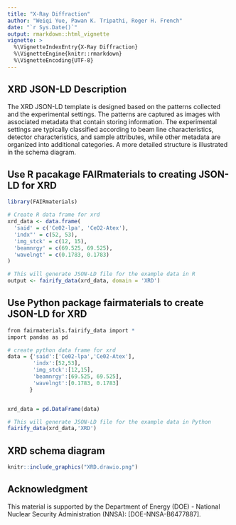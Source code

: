 ```yaml
---
title: "X-Ray Diffraction"
author: "Weiqi Yue, Pawan K. Tripathi, Roger H. French"
date: "`r Sys.Date()`"
output: rmarkdown::html_vignette
vignette: >
  %\VignetteIndexEntry{X-Ray Diffraction}
  %\VignetteEngine{knitr::rmarkdown}
  %\VignetteEncoding{UTF-8}
---
```


## XRD JSON-LD Description

The XRD JSON-LD template is designed based on the patterns collected and the experimental settings. The patterns are captured as images with associated metadata that contain storing information. The experimental settings are typically classified according to beam line characteristics, detector characteristics, and sample attributes, while other metadata are organized into additional categories. A more detailed structure is illustrated in the schema diagram.

## Use R pacakage FAIRmaterials to creating JSON-LD for XRD

```r
library(FAIRmaterials)

# Create R data frame for xrd
xrd_data <- data.frame(
  'said' = c('Ce02-lpa', 'CeO2-Atex'),
  'indx"' = c(52, 53),
  'img_stck' = c(12, 15),
  'beamnrgy' = c(69.525, 69.525),
  'wavelngt' = c(0.1783, 0.1783)
)

# This will generate JSON-LD file for the example data in R
output <- fairify_data(xrd_data, domain = 'XRD')
```

## Use Python package fairmaterials to create JSON-LD for XRD

```r
from fairmaterials.fairify_data import *
import pandas as pd

# create python data frame for xrd
data = {'said':['Ce02-lpa','Ce02-Atex'],
        'indx':[52,53],
        'img_stck':[12,15],
        'beamnrgy':[69.525, 69.525],
        'wavelngt':[0.1783, 0.1783]
       }


xrd_data = pd.DataFrame(data)

# This will generate JSON-LD file for the example data in Python
fairify_data(xrd_data,'XRD')

```

## XRD schema diagram

```r
knitr::include_graphics("XRD.drawio.png")
```

## Acknowledgment

This material is supported by the Department of Energy (DOE) - National Nuclear Security Administration (NNSA): [DOE-NNSA-B6477887].
